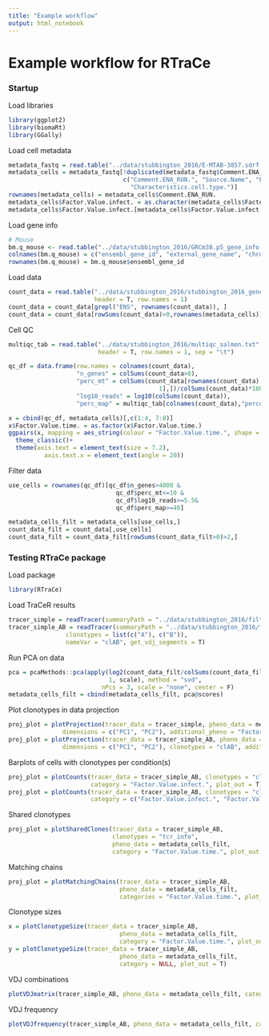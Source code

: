```yaml
---
title: "Example workflow"
output: html_notebook
---
```



# Example workflow for RTraCe

### Startup
Load libraries

```r
library(ggplot2)
library(biomaRt)
library(GGally)
```



Load cell metadata

```r
metadata_fastq = read.table("../data/stubbington_2016/E-MTAB-3857.sdrf.txt", sep = "\t", header = T)
metadata_cells = metadata_fastq[!duplicated(metadata_fastq$Comment.ENA_RUN.),
                                c("Comment.ENA_RUN.", "Source.Name", "Factor.Value.infect.", "Factor.Value.time.",
                                  "Characteristics.cell.type.")]
rownames(metadata_cells) = metadata_cells$Comment.ENA_RUN.
metadata_cells$Factor.Value.infect. = as.character(metadata_cells$Factor.Value.infect.)
metadata_cells$Factor.Value.infect.[metadata_cells$Factor.Value.infect.=="Salmonella typhimurium"] = "S. typh"
```



Load gene info

```r
# Mouse
bm.q_mouse <- read.table("../data/stubbington_2016/GRCm38.p5_gene_info.txt", header = T, sep = "\t")
colnames(bm.q_mouse) = c("ensembl_gene_id", "external_gene_name", "chromosome_name", "strand", "gene_biotype")
rownames(bm.q_mouse) = bm.q_mouse$ensembl_gene_id
```



Load data

```r
count_data = read.table("../data/stubbington_2016/stubbington_2016_genes_salmon_counts.txt", 
                        header = T, row.names = 1)
count_data = count_data[grepl("ENS", rownames(count_data)), ]
count_data = count_data[rowSums(count_data)>0,rownames(metadata_cells)]
```



Cell QC

```r
multiqc_tab = read.table("../data/stubbington_2016/multiqc_salmon.txt", 
                         header = T, row.names = 1, sep = "\t")

qc_df = data.frame(row.names = colnames(count_data),
                   "n_genes" = colSums(count_data>0),
                   "perc_mt" = colSums(count_data[rownames(count_data) %in% bm.q_mouse[bm.q_mouse$chromosome_name=="MT",
                                          1],])/colSums(count_data)*100,
                   "log10_reads" = log10(colSums(count_data)),
                   "perc_map" = multiqc_tab[colnames(count_data),"percent_mapped"])

x = cbind(qc_df, metadata_cells)[,c(1:4, 7:8)]
x$Factor.Value.time. = as.factor(x$Factor.Value.time.)
ggpairs(x, mapping = aes_string(colour = "Factor.Value.time.", shape = "Factor.Value.infect."))+
  theme_classic()+
  theme(axis.text = element_text(size = 7.2),
          axis.text.x = element_text(angle = 20))
```



Filter data

```r
use_cells = rownames(qc_df)[qc_df$n_genes>4000 & 
                              qc_df$perc_mt<=10 &
                              qc_df$log10_reads>=5.5&
                              qc_df$perc_map>=40]

metadata_cells_filt = metadata_cells[use_cells,]
count_data_filt = count_data[,use_cells]
count_data_filt = count_data_filt[rowSums(count_data_filt>0)>2,]
```



### Testing RTraCe package
Load package

```r
library(RTraCe)
```



Load TraCeR results

```r
tracer_simple = readTracer(summaryPath = "../data/stubbington_2016/filtered_TCRABDG_summary/", get_vdj_segments = T)
tracer_simple_AB = readTracer(summaryPath = "../data/stubbington_2016/filtered_TCRABDG_summary/", 
                clonotypes = list(c("A"), c("B")),
                nameVar = "clAB", get_vdj_segments = T)
```



Run PCA on data

```r
pca = pcaMethods::pca(apply(log2(count_data_filt/colSums(count_data_filt)*1000000+1), 
                            1, scale), method = "svd",
                          nPcs = 3, scale = "none", center = F)
metadata_cells_filt = cbind(metadata_cells_filt, pca@scores)
```



Plot clonotypes in data projection

```r
proj_plot = plotProjection(tracer_data = tracer_simple, pheno_data = metadata_cells_filt, 
               dimensions = c("PC1", "PC2"), additional_pheno = "Factor.Value.infect.", plot_out = T)
proj_plot = plotProjection(tracer_data = tracer_simple_AB, pheno_data = metadata_cells_filt, 
               dimensions = c("PC1", "PC2"), clonotypes = "clAB", additional_pheno = "Factor.Value.infect.", plot_out = T)
```



Barplots of cells with clonotypes per condition(s)

```r
proj_plot = plotCounts(tracer_data = tracer_simple_AB, clonotypes = "clAB", pheno_data = metadata_cells_filt, 
                       category = "Factor.Value.infect.", plot_out = T)
proj_plot = plotCounts(tracer_data = tracer_simple_AB, clonotypes = "clAB", pheno_data = metadata_cells_filt, 
                       category = c("Factor.Value.infect.", "Factor.Value.time."), plot_out = T)
```



Shared clonotypes

```r
proj_plot = plotSharedClones(tracer_data = tracer_simple_AB, 
                             clonotypes = "tcr_info", 
                             pheno_data = metadata_cells_filt, 
                             category = "Factor.Value.time.", plot_out = T)
```



Matching chains

```r
proj_plot = plotMatchingChains(tracer_data = tracer_simple_AB, 
                               pheno_data = metadata_cells_filt, 
                               categories = "Factor.Value.time.", plot_out = T)
```



Clonotype sizes

```r
x = plotClonotypeSize(tracer_data = tracer_simple_AB, 
                               pheno_data = metadata_cells_filt, 
                               category = "Factor.Value.time.", plot_out = T)
y = plotClonotypeSize(tracer_data = tracer_simple_AB, 
                               pheno_data = metadata_cells_filt, 
                               category = NULL, plot_out = T)
```



VDJ combinations

```r
plotVDJmatrix(tracer_simple_AB, pheno_data = metadata_cells_filt, category = "Factor.Value.time.", chain = "B")
```



VDJ frequency

```r
plotVDJfrequency(tracer_simple_AB, pheno_data = metadata_cells_filt, category = "Factor.Value.time.", chain = "A")
```























